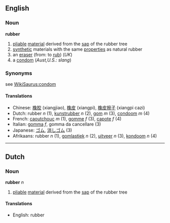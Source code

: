 ==English==
===Noun===
'''rubber'''

#[[pliable]] [[material]] derived from the [[sap]] of the rubber tree
#[[synthetic]] materials with the same [[properties]] as natural rubber
#an [[eraser]] (from: to [[rub]]) (''UK'')
#a [[condom]] (''Aust,U.S.: slang'')

===Synonyms===
see [[WikiSaurus:condom]]

====Translations====
*Chinese: [[橡胶]] (xiangjiao), [[橡皮]] (xiangpi), [[橡皮擦子]] (xiangpi cazi)
*Dutch: rubber ''n'' (1), [[kunstrubber]] ''n'' (2), [[gom]] ''m'' (3), [[condoom]] ''m'' (4)
*French: [[caoutchouc]] ''m'' (1), [[gomme]] ''f'' (3), [[capote]] ''f'' (4)
*Italian: [[gomma]] ''f'', gomma da cancellare (3)
*Japanese: [[ゴム]], [[消しゴム]] (3)
*Afrikaans: rubber ''n'' (1), [[gomlastiek]] ''n'' (2), [[uitveer]] ''n'' (3), [[kondoom]] ''n'' (4)

----

==Dutch==
===Noun===
'''rubber''' ''n''

#[[pliable]] [[material]] derived from the [[sap]] of the rubber tree

====Translations====
*English: rubber